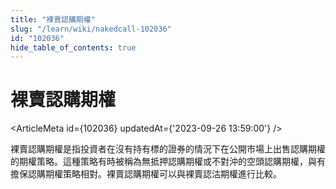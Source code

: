 ```yaml
---
title: "裸賣認購期權"
slug: "/learn/wiki/nakedcall-102036"
id: "102036"
hide_table_of_contents: true
---
```



# 裸賣認購期權

<ArticleMeta id={102036} updatedAt={'2023-09-26 13:59:00'} />
<div className='border-solid border-b border-t-0 my-4 border-[var(--ifm-color-gray-300)]' />

裸賣認購期權是指投資者在沒有持有標的證券的情況下在公開市場上出售認購期權的期權策略。這種策略有時被稱為無抵押認購期權或不對沖的空頭認購期權，與有擔保認購期權策略相對。裸賣認購期權可以與裸賣認沽期權進行比較。
